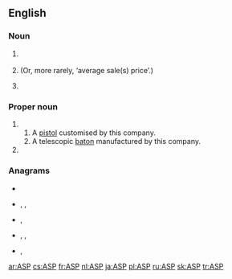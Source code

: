 {{also|asp|Asp}}
==English==
===Noun===
{{en-noun}}
# {{lb|en|computing}} {{initialism of|w:application service provider}}
# {{lb|en|finance}} {{initialism of|w:average selling price}} (Or, more rarely, ‘average sale(s) price’.)
# {{lb|en|military}} {{initialism of|w:ammunition dump|ammunition supply point}}

===Proper noun===
{{en-proper noun}}

#{{acronym of|w:ASP, Inc.|Armament Systems and Procedures|dot=, a US manufacturer of batons, restraints, and other products targeted at police and security.}}
##A [[pistol]] customised by this company.
##A telescopic [[baton]] manufactured by this company.
#{{initialism of|w:Active Server Pages}}

===Anagrams===
* {{l|en|APS}}
* {{l|en|pas}}, {{l|en|Pas}}, {{l|en|PAs}}
* {{l|en|Psa.}}, {{l|en|PSA}}
* {{l|en|sap}}, {{l|en|s.ap.}}, {{l|en|SAP}}
* {{l|en|spa}}, {{l|en|Spa}}

[[ar:ASP]]
[[cs:ASP]]
[[fr:ASP]]
[[nl:ASP]]
[[ja:ASP]]
[[pl:ASP]]
[[ru:ASP]]
[[sk:ASP]]
[[tr:ASP]]